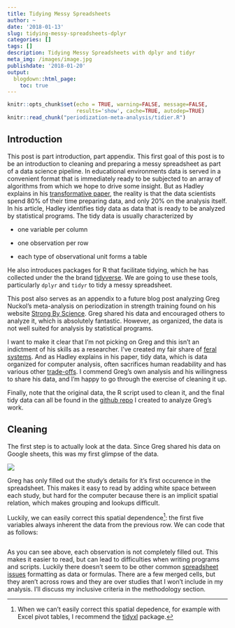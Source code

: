 ```yaml
---
title: Tidying Messy Spreadsheets
author: ~
date: '2018-01-13'
slug: tidying-messy-spreadsheets-dplyr
categories: []
tags: []
description: Tidying Messy Spreadsheets with dplyr and tidyr 
meta_img: /images/image.jpg
publishdate: '2018-01-20'
output:
  blogdown::html_page:
    toc: true
---
```


```r
knitr::opts_chunk$set(echo = TRUE, warning=FALSE, message=FALSE, 
                      results='show', cache=TRUE, autodep=TRUE)
knitr::read_chunk("periodization-meta-analysis/tidier.R")
```

## Introduction

This post is part introduction, part appendix. This first goal of this post is to be an introduction to cleaning and preparing a messy spreadsheet as part of a data science pipeline. In educational environments data is served in a convenient format that is immediately ready to be subjected to an array of algorithms from which we hope to drive some insight. But as Hadley explains in his [transformative paper](https://cran.r-project.org/web/packages/tidyr/vignettes/tidy-data.html), the reality is that the data scientists spend 80% of their time preparing data, and only 20% on the analysis itself. In his article, Hadley identifies tidy data as data that is ready to be analyzed by statistical programs. The tidy data is usually characterized by
    
- one variable per column

- one observation per row

- each type of observational unit forms a table

He also introduces packages for R that facilitate tidying, which he has collected under the the brand [tidyverse](https://www.tidyverse.org/). We are going to use these tools, particularly `dplyr` and `tidyr` to tidy a messy spreadsheet. 

This post also serves as an appendix to a future blog post analyzing Greg Nuckol's meta-analysis on periodization in strength training found on his website [Strong By Science](https://www.strongerbyscience.com/periodization-data/). Greg shared his data and encouraged others to analyze it, which is absolutely fantastic. However, as organized, the data is not well suited for analysis by statistical programs. 

I want to make it clear that I'm not picking on Greg and this isn't an indictment of his skills as a researcher. I've created my fair share of [feral systems](https://twitter.com/hadleybeeman/status/934867384577462274). And as Hadley explains in his paper, tidy data, which is data organized for computer analysis, often sacrifices human readability and has various other [trade-offs](https://simplystatistics.org/2016/02/17/non-tidy-data/). I commend Greg's own analysis and his willingness to share his data, and I'm happy to go through the exercise of cleaning it up.

Finally, note that the original data, the R script used to clean it, and the final tidy data can all be found in the [github repo](https://github.com/tmastny/periodization-meta-analysis) I created to analyze Greg's work. 


## Cleaning

The first step is to actually look at the data. Since Greg shared his data on Google sheets, this was my first glimpse of the data.

![](/blog/spreadsheet_pic.png)

Greg has only filled out the study's details for it's first occurence in the spreadsheet. This makes it easy to read by adding white space between each study, but hard for the computer because there is an implicit spatial relation, which makes grouping and lookups difficult.

Luckily, we can easily correct this spatial dependence^[When we can't easily correct this spatial depedence, for example with Excel pivot tables, I recommend the [tidyxl](https://cran.r-project.org/web/packages/tidyxl/vignettes/tidyxl.html) package.]: the first five variables always inherent the data from the previous row. We can code that as follows:

```r
```





As you can see above, each observation is not completely filled out. This makes it easier to read, but can lead to difficulties when writing programs and scripts. Luckily there doesn't seem to be other common [spreadsheet issues](http://blog.revolutionanalytics.com/2017/11/good-practices-spreadsheets.html) formatting as data or formulas. There are a few merged cells, but they aren't across rows and they are over studies that I won't include in my analysis. I'll discuss my inclusive criteria in the methodology section.


